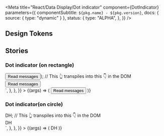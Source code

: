 
<Meta
  title="React/Data Display/Dot indicator"
  component={DotIndicator}
  parameters={{
    componentSubtitle: `${pkg.name} - ${pkg.version}`,
    docs: { source: { type: "dynamic" } },
    status: {
      type: "ALPHA",
    },
  }}
/>

<Description markdown={readme} />

## Design Tokens

<DesignTokenDocBlock categoryName="Dot indicator" viewType="table" />

## Stories

### Dot indicator (on rectangle)

<Canvas>
  <Story
    name="Indicator on rectangle"
    parameters={{
      docs: {
        source: {
          code: `
const elementWithNotification = (<DotIndicator overlap="rectangle"><Button>Read messages</Button></DotIndicator>);
// This 👆 transpiles into this 👇 in the DOM
<div className="denhaag-dot-indicator denhaag-dot-indicator--overlap-rectangle">
  <button>Read messages</button>
  <span className="denhaag-dot-indicator__dot"></span>
</div>`,
        },
      },
    }}
  >
    {(args) => (
      <DotIndicator overlap={"rectangle"} {...args}>
        <Button variant={"secondary"}>Read messages</Button>
      </DotIndicator>
    )}
  </Story>
</Canvas>

<ArgsTable of={DotIndicator} />

### Dot indicator(on circle)

<Canvas>
  <Story
    name="Indicator on circle"
    args={{
      overlap: "circle",
    }}
    parameters={{
      docs: {
        source: {
          code: `
const elementWithNotification = <DotIndicator overlap="circle"><Avatar>DH</Avatar</DotIndicator>;
// This 👆 transpiles into this 👇 in the DOM
<div className="denhaag-dot-indicator denhaag-dot-indicator--overlap-rectangle">
  <Avatar>DH</Avatar>
  <span className="denhaag-dot-indicator__dot"></span>
</div>
    `,
        },
      },
    }}
  >
    {(args) => (
      <DotIndicator overlap={"circle"} {...args}>
        <Avatar>DH</Avatar>
      </DotIndicator>
    )}
  </Story>
</Canvas>
